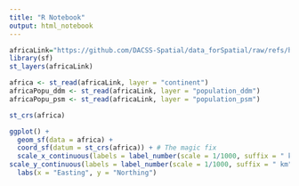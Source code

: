 ```yaml
---
title: "R Notebook"
output: html_notebook
---
```


```r
africaLink="https://github.com/DACSS-Spatial/data_forSpatial/raw/refs/heads/main/WORLD/africa_8857.gpkg"
library(sf)
st_layers(africaLink)
```
```r
africa <- st_read(africaLink, layer = "continent")
africaPopu_ddm <- st_read(africaLink, layer = "population_ddm")
africaPopu_psm <- st_read(africaLink, layer = "population_psm")

```

```r
st_crs(africa)
```

```r
ggplot() +
  geom_sf(data = africa) +
  coord_sf(datum = st_crs(africa)) + # The magic fix
  scale_x_continuous(labels = label_number(scale = 1/1000, suffix = " km")) +
scale_y_continuous(labels = label_number(scale = 1/1000, suffix = " km")) +
  labs(x = "Easting", y = "Northing")
```

